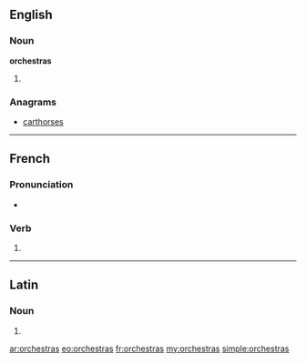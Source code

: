 ==English==

===Noun===
'''orchestras'''

# {{plural of|[[orchestra]]}}

===Anagrams===
* [[carthorses#English|carthorses]]

----

==French==

===Pronunciation===
* {{IPA|lang=fr|/ɔʁ.kɛs.tʁa/}}

===Verb===
{{fr-verb-form}}

# {{conjugation of|orchestrer||2|s|[[past historic]]|lang=fr}}

----

==Latin==

===Noun===
{{la-noun-form|orchēstrās}}

# {{inflection of|orchestra|orchēstra|acc|p|lang=la}}
{{count page|[[Wiktionary:Page count]]}}

[[ar:orchestras]]
[[eo:orchestras]]
[[fr:orchestras]]
[[my:orchestras]]
[[simple:orchestras]]